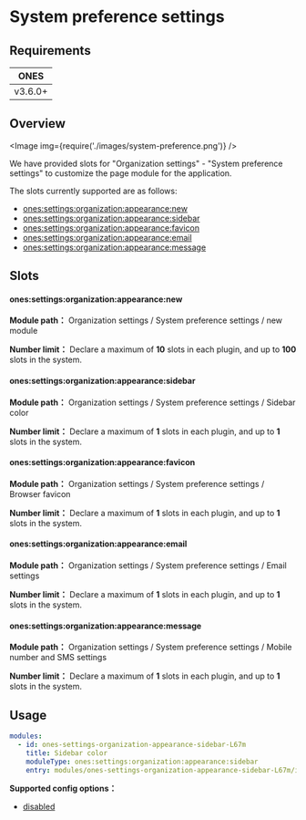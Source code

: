 
# System preference settings

## Requirements

|  ONES   |
| :-----: |
| v3.6.0+ |

## Overview

<Image img={require('./images/system-preference.png')} />

We have provided slots for "Organization settings" - "System preference settings" to customize the page module for the application.

The slots currently supported are as follows:

- [ones:settings:organization:appearance:new](#onessettingsorganizationappearancenew)
- [ones:settings:organization:appearance:sidebar](#onessettingsorganizationappearancesidebar)
- [ones:settings:organization:appearance:favicon](#onessettingsorganizationappearancefavicon)
- [ones:settings:organization:appearance:email](#onessettingsorganizationappearanceemail)
- [ones:settings:organization:appearance:message](#onessettingsorganizationappearancemessage)

## Slots

#### ones:settings:organization:appearance:new

**Module path：** Organization settings / System preference settings / new module

**Number limit：** Declare a maximum of **10** slots in each plugin, and up to **100** slots in the system.

#### ones:settings:organization:appearance:sidebar

**Module path：** Organization settings / System preference settings / Sidebar color

**Number limit：** Declare a maximum of **1** slots in each plugin, and up to **1** slots in the system.

#### ones:settings:organization:appearance:favicon

**Module path：** Organization settings / System preference settings / Browser favicon

**Number limit：** Declare a maximum of **1** slots in each plugin, and up to **1** slots in the system.

#### ones:settings:organization:appearance:email

**Module path：** Organization settings / System preference settings / Email settings

**Number limit：** Declare a maximum of **1** slots in each plugin, and up to **1** slots in the system.

#### ones:settings:organization:appearance:message

**Module path：** Organization settings / System preference settings / Mobile number and SMS settings

**Number limit：** Declare a maximum of **1** slots in each plugin, and up to **1** slots in the system.

## Usage

```yaml
modules:
  - id: ones-settings-organization-appearance-sidebar-L67m
    title: Sidebar color
    moduleType: ones:settings:organization:appearance:sidebar
    entry: modules/ones-settings-organization-appearance-sidebar-L67m/index.html
```

**Supported config options：**

- [disabled](../../../../../reference/config/plugin.yaml#disabled)

